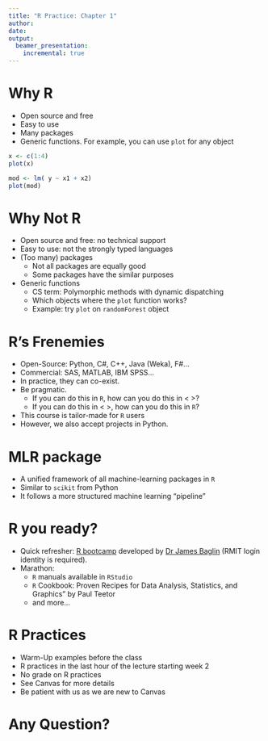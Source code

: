 ```yaml
---
title: "R Practice: Chapter 1"
author:
date:
output: 
  beamer_presentation:
    incremental: true
---
```


# Why R

- Open source and free
- Easy to use
- Many packages
- Generic functions. For example, you can use `plot` for any object

```r
x <- c(1:4)
plot(x)
```

```r
mod <- lm( y ~ x1 + x2)
plot(mod)
```

# Why Not R

- Open source and free: no technical support
- Easy to use: not the strongly typed languages
- (Too many) packages
  + Not all packages are equally good
  + Some packages have the similar purposes
- Generic functions
  + CS term: Polymorphic methods with dynamic dispatching
  + Which objects where the `plot` function works?
  + Example: try `plot` on `randomForest` object
  
# R's Frenemies

* Open-Source: Python, C#, C++, Java (Weka), F#...
* Commercial: SAS, MATLAB, IBM SPSS...
* In practice, they can co-exist.
* Be pragmatic.
  + If you can do this in `R`, how can you do this in < >?
  + If you can do this in < >, how can you do this in `R`?
* This course is tailor-made for `R` users
* However, we also accept projects in Python.

# MLR package


* A unified framework of all machine-learning packages in `R`
* Similar to `scikit` from Python
* It follows a more structured machine learning "pipeline"

# R you ready?

* Quick refresher: [R bootcamp](https://sites.google.com/a/rmit.edu.au/intro-to-stats/r-bootcamp) developed by [Dr James Baglin](https://www.rmit.edu.au/contract/staff-contracts/academic-staff/b/baglin-dr-james) (RMIT login identity is required).
* Marathon: 
  + `R` manuals available in `RStudio`
  + `R` Cookbook: Proven Recipes for Data Analysis, Statistics, and Graphics" by Paul Teetor
  + and more...

# R Practices

* Warm-Up examples before the class
* R practices in the last hour of the lecture starting week 2
* No grade on R practices
* See Canvas for more details
* Be patient with us as we are new to Canvas

# Any Question?



